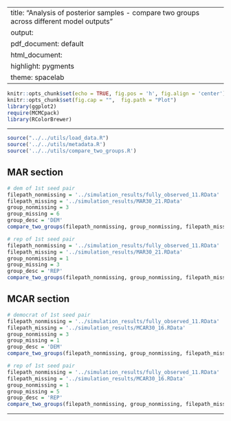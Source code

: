 
---
title: "Analysis of posterior samples - compare two groups across different model outputs"
output:
  pdf_document: default
  html_document:
    highlight: pygments
    theme: spacelab
---

```r
knitr::opts_chunk$set(echo = TRUE, fig.pos = 'h', fig.align = 'center')
knitr::opts_chunk$set(fig.cap = "",  fig.path = "Plot")
library(ggplot2)
require(MCMCpack)
library(RColorBrewer)
```

* * *

```r
source("../../utils/load_data.R")
source('../../utils/metadata.R')
source('../../utils/compare_two_groups.R')
```

## MAR section

```r
# dem of 1st seed pair
filepath_nonmissing = '../simulation_results/fully_observed_11.RData'
filepath_missing = '../simulation_results/MAR30_21.RData'
group_nonmissing = 3
group_missing = 6
group_desc = 'DEM'
compare_two_groups(filepath_nonmissing, group_nonmissing, filepath_missing, group_missing, group_desc)
```

```r
# rep of 1st seed pair
filepath_nonmissing = '../simulation_results/fully_observed_11.RData'
filepath_missing = '../simulation_results/MAR30_21.RData'
group_nonmissing = 1
group_missing = 3
group_desc = 'REP'
compare_two_groups(filepath_nonmissing, group_nonmissing, filepath_missing, group_missing, group_desc)
```


## MCAR section

```r
# democrat of 1st seed pair
filepath_nonmissing = '../simulation_results/fully_observed_11.RData'
filepath_missing = '../simulation_results/MCAR30_16.RData'
group_nonmissing = 3
group_missing = 1
group_desc = 'DEM'
compare_two_groups(filepath_nonmissing, group_nonmissing, filepath_missing, group_missing, group_desc)
```

```r
# rep of 1st seed pair
filepath_nonmissing = '../simulation_results/fully_observed_11.RData'
filepath_missing = '../simulation_results/MCAR30_16.RData'
group_nonmissing = 1
group_missing = 5
group_desc = 'REP'
compare_two_groups(filepath_nonmissing, group_nonmissing, filepath_missing, group_missing, group_desc)
```

* * *



